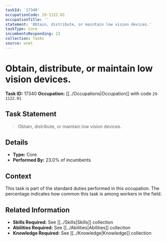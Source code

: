 ```yaml
---
taskId: '17340'
occupationCode: 29-1122.01
occupationTitle: ''
statement: 'Obtain, distribute, or maintain low vision devices.'
taskType: Core
incumbentsResponding: 23
collection: Tasks
source: onet
---
```

# Obtain, distribute, or maintain low vision devices.

**Task ID:** 17340
**Occupation:** [[../Occupations|Occupation]] with code `29-1122.01`

## Task Statement

> Obtain, distribute, or maintain low vision devices.

## Details

- **Type:** Core
- **Performed By:** 23.0% of incumbents

## Context

This task is part of the standard duties performed in this occupation. The percentage indicates how common this task is among workers in the field.

## Related Information

- **Skills Required:** See [[../Skills|Skills]] collection
- **Abilities Required:** See [[../Abilities|Abilities]] collection
- **Knowledge Required:** See [[../Knowledge|Knowledge]] collection
